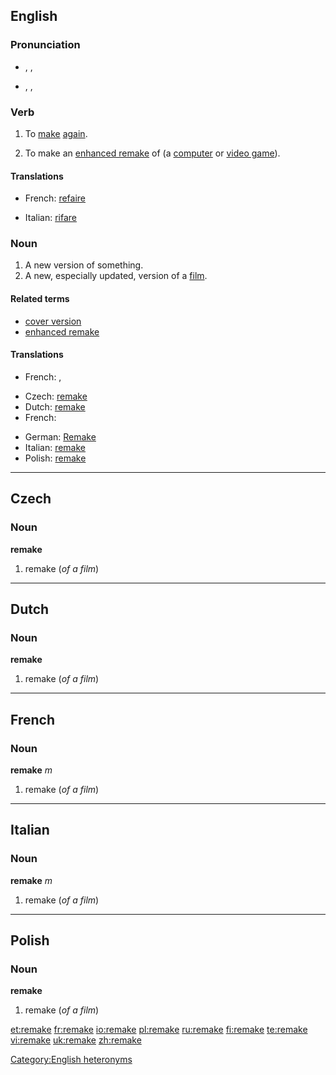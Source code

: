 {{also|Remake}}
==English==

===Pronunciation===
* {{a|verb}} {{enPR|rēmāk'}}, {{IPA|/riːˈmeɪk/}}, {{SAMPA|/ri:"meIk/}}
* {{a|noun}} {{enPR|rē'māk}}, {{IPA|/ˈriːmeɪk/}}, {{SAMPA|/"ri:meIk/}}
*: {{rhymes|eɪk}}

===Verb===
{{en-verb|remakes|remaking|remade}}

# {{transitive}} To [[make]] [[again]].
# {{transitive|video games}} To make an [[enhanced remake]] of (a [[computer game|computer]] or [[video game]]).

====Translations====
{{trans-top|make again}}
* French: [[refaire]]
{{trans-mid}}
* Italian: [[rifare]]
{{trans-bottom}}

{{trans-top|make an enhanced remake of (a computer or video game)}}
{{trans-mid}}
{{trans-bottom}}

===Noun===
{{en-noun}}
{{wikipedia}}

# A new version of something.
# A new, especially updated, version of a [[film]].<!--this is a distinct sense from the previous, with distinct translations-->

====Related terms====
* [[cover version]]
* [[enhanced remake]]

====Translations====
{{trans-top|new version of something}}
* French: {{t+|fr|copie|f}}, {{t+|fr|remake|m}}
{{trans-mid}}
{{trans-bottom}}

{{trans-top|new version of film}}
* Czech: [[remake#Czech|remake]]<!--source: Wikipedia article-->
* Dutch: [[remake#Dutch|remake]]<!--source: Wikipedia article-->
* French: {{t+|fr|remake|m}}
{{trans-mid}}
* German: [[Remake]] {{n}}<!--source: Wikipedia article-->
* Italian: [[remake#Italian|remake]] {{m}}<!--source: Wikipedia article-->
* Polish: [[remake#Polish|remake]]<!--source: Wikipedia article-->
{{trans-bottom}}

[[Category:English heteronyms]]

----

==Czech==

===Noun===
'''remake'''

# remake (''of a film'')

----

==Dutch==

===Noun===
'''remake'''

# remake (''of a film'')

----

==French==

===Noun===
'''remake''' ''m''

# remake (''of a film'')

----

==Italian==

===Noun===
'''remake''' ''m''

# remake (''of a film'')

----

==Polish==

===Noun===
'''remake'''

# remake (''of a film'')

[[et:remake]]
[[fr:remake]]
[[io:remake]]
[[pl:remake]]
[[ru:remake]]
[[fi:remake]]
[[te:remake]]
[[vi:remake]]
[[uk:remake]]
[[zh:remake]]